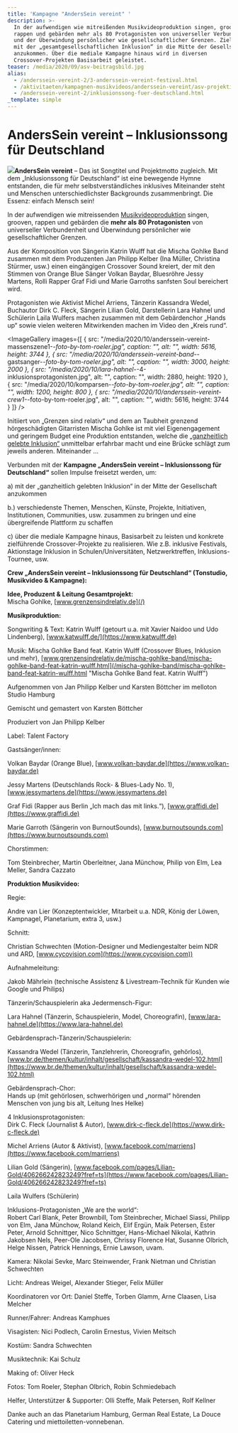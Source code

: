 ```yaml
---
title: 'Kampagne "AndersSein vereint" '
description: >-
  In der aufwendigen wie mitreißenden Musikvideoproduktion singen, grooven,
  rappen und gebärden mehr als 80 Protagonisten von universeller Verbundenheit
  und der Überwindung persönlicher wie gesellschaftlicher Grenzen. Ziel ist es,
  mit der „gesamtgesellschaftlichen Inklusion“ in die Mitte der Gesellschaft
  anzukommen. Über die mediale Kampagne hinaus wird in diversen
  Crossover-Projekten Basisarbeit geleistet.
teaser: /media/2020/09/asv-beitragsbild.jpg
alias:
  - /anderssein-vereint-2/3-anderssein-vereint-festival.html
  - /aktivitaeten/kampagnen-musikvideos/anderssein-vereint/asv-projektinfo
  - /anderssein-vereint-2/inklusionssong-fuer-deutschland.html
_template: simple
---
```


# AndersSein vereint – Inklusionssong für Deutschland

![](/media/2020/10/online-plakat-anderssein-vereint.jpg)**AndersSein vereint** – Das ist Songtitel und Projektmotto zugleich. Mit dem „Inklusionssong für Deutschland“ ist eine bewegende Hymne entstanden, die für mehr selbstverständliches inklusives Miteinander steht und Menschen unterschiedlichster Backgrounds zusammenbringt. Die Essenz: einfach Mensch sein!

In der aufwendigen wie mitreissenden [Musikvideoproduktion](/aktivitaeten/kampagnen-musikvideos/anderssein-vereint/asv-videos-fotos) singen, grooven, rappen und gebärden die **mehr als 80 Protagonisten** von universeller Verbundenheit und Überwindung persönlicher wie gesellschaftlicher Grenzen.

Aus der Komposition von Sängerin Katrin Wulff hat die Mischa Gohlke Band zusammen mit dem Produzenten Jan Philipp Kelber (Ina Müller, Christina Stürmer, usw.) einen eingängigen Crossover Sound kreiert, der mit den Stimmen von Orange Blue Sänger Volkan Baydar, Bluesröhre Jessy Martens, Rolli Rapper Graf Fidi und Marie Garroths sanfsten Soul bereichert wird.

Protagonisten wie Aktivist Michel Arriens, Tänzerin Kassandra Wedel, Buchautor Dirk C. Fleck, Sängerin Lilian Gold, Darstellerin Lara Hahnel und Schülerin Laila Wulfers machen zusammen mit dem Gebärdenchor „Hands up“ sowie vielen weiteren Mitwirkenden machen im Video den „Kreis rund“.

<ImageGallery
  images={[
    {
      src: "/media/2020/10/anderssein-vereint-massenszene1-_-foto-by-tom-roeler.jpg",
      caption: "",
      alt: "",
      width: 5616,
      height: 3744
    },
    {
      src: "/media/2020/10/anderssein-vereint-band-_-gastsanger-_-foto-by-tom-roeler.jpg",
      alt: "",
      caption: "",
      width: 3000,
      height: 2000
    },
    {
      src: "/media/2020/10/lara-hahnel-_-4-inklusionsprotagonisten.jpg",
      alt: "",
      caption: "",
      width: 2880,
      height: 1920
    },
    {
      src: "/media/2020/10/komparsen-_-foto-by-tom-roeler.jpg",
      alt: "",
      caption: "",
      width: 1200,
      height: 800
    },
    {
      src: "/media/2020/10/anderssein-vereint-crew1-_-foto-by-tom-roeler.jpg",
      alt: "",
      caption: "",
      width: 5616,
      height: 3744
    }
  ]}
/>

Initiiert von „Grenzen sind relativ“ und dem an Taubheit grenzend hörgeschädigten Gitarristen Mischa Gohlke ist mit viel Eigenengagement und geringem Budget eine Produktion entstanden, welche die [„ganzheitlich gelebte Inklusion“](/anderssein-vereint-2/worum-geht-es.html) unmittelbar erfahrbar macht und eine Brücke schlägt zum jeweils anderen. Miteinander …

Verbunden mit der **Kampagne „AndersSein vereint – Inklusionssong für Deutschland“** sollen Impulse freisetzt werden, um:

a) mit der „ganzheitlich gelebten Inklusion“ in der Mitte der Gesellschaft anzukommen

b.) verschiedenste Themen, Menschen, Künste, Projekte, Initiativen, Institutionen, Communities, usw. zusammen zu bringen und eine übergreifende Plattform zu schaffen

c) über die mediale Kampagne hinaus, Basisarbeit zu leisten und konkrete zielführende Crossover-Projekte zu realisieren. Wie z.B. inklusive Festivals, Aktionstage Inklusion in Schulen/Universitäten, Netzwerktreffen, Inklusions-Tournee, usw.

**Crew „AndersSein vereint – Inklusionssong für Deutschland“ (Tonstudio, Musikvideo & Kampagne):**

**Idee, Produzent & Leitung Gesamtprojekt:**\
Mischa Gohlke, [www.grenzensindrelativ.de](/)

**Musikproduktion:**

Songwriting & Text: Katrin Wulff (getourt u.a. mit Xavier Naidoo und Udo Lindenberg), [www.katwulff.de/](https://www.katwulff.de)

Musik: Mischa Gohlke Band feat. Katrin Wulff (Crossover Blues, Inklusion und mehr), [www.grenzensindrelativ.de/mischa-gohlke-band/mischa-gohlke-band-feat-katrin-wulff.html](/mischa-gohlke-band/mischa-gohlke-band-feat-katrin-wulff.html "Mischa Gohlke Band feat. Katrin Wulff")

Aufgenommen von Jan Philipp Kelber und Karsten Böttcher im melloton Studio Hamburg

Gemischt und gemastert von Karsten Böttcher

Produziert von Jan Philipp Kelber

Label: Talent Factory

Gastsänger/innen:

Volkan Baydar (Orange Blue), [www.volkan-baydar.de](https://www.volkan-baydar.de)

Jessy Martens (Deutschlands Rock- & Blues-Lady No. 1), [www.jessymartens.de](https://www.jessymartens.de)

Graf Fidi (Rapper aus Berlin „Ich mach das mit links.“), [www.graffidi.de](https://www.graffidi.de)

Marie Garroth (Sängerin von BurnoutSounds), [www.burnoutsounds.com](https://www.burnoutsounds.com)

Chorstimmen:

Tom Steinbrecher, Martin Oberleitner, Jana Münchow, Philip von Elm, Lea Meller, Sandra Cazzato

**Produktion Musikvideo:**

Regie:

Andre van Lier (Konzeptentwickler, Mitarbeit u.a. NDR, König der Löwen, Kampnagel, Planetarium, extra 3, usw.)

Schnitt:

Christian Schwechten (Motion-Designer und Mediengestalter beim NDR und ARD, [www.cycovision.com](https://www.cycovision.com))

Aufnahmeleitung:

Jakob Mährlein (technische Assistenz & Livestream-Technik für Kunden wie Google und Philips)

Tänzerin/Schauspielerin aka Jedermensch-Figur:

Lara Hahnel (Tänzerin, Schauspielerin, Model, Choreografin), [www.lara-hahnel.de](https://www.lara-hahnel.de)

Gebärdensprach-Tänzerin/Schauspielerin:

Kassandra Wedel (Tänzerin, Tanzlehrerin, Choreografin, gehörlos), [www.br.de/themen/kultur/inhalt/gesellschaft/kassandra-wedel-102.html](https://www.br.de/themen/kultur/inhalt/gesellschaft/kassandra-wedel-102.html)

Gebärdensprach-Chor:\
Hands up (mit gehörlosen, schwerhörigen und „normal“ hörenden Menschen von jung bis alt, Leitung Ines Helke)

4 Inklusionsprotagonisten:\
Dirk C. Fleck (Journalist & Autor), [www.dirk-c-fleck.de](https://www.dirk-c-fleck.de)

Michel Arriens (Autor & Aktivist), [www.facebook.com/marriens](https://www.facebook.com/marriens)

Lilian Gold (Sängerin), [www.facebook.com/pages/Lilian-Gold/406266242823249?fref=ts](https://www.facebook.com/pages/Lilian-Gold/406266242823249?fref=ts)

Laila Wulfers (Schülerin)

Inklusions-Protagonisten „We are the world“:\
Robert Carl Blank, Peter Brownbill, Tom Steinbrecher, Michael Siassi, Philipp von Elm, Jana Münchow, Roland Keich, Elif Ergün, Maik Petersen, Ester Peter, Arnold Schnittger, Nico Schnittger, Hans-Michael Nikolai, Kathrin Jakobsen Nels, Peer-Ole Jacobsen, Chrissy Florence Hat, Susanne Olbrich, Helge Nissen, Patrick Hennings, Ernie Lawson, uvam.

Kamera: Nikolai Sevke, Marc Steinwender, Frank Nietman und Christian Schwechten

Licht: Andreas Weigel, Alexander Stieger, Felix Müller

Koordinatoren vor Ort: Daniel Steffe, Torben Glamm, Arne Claasen, Lisa Melcher

Runner/Fahrer: Andreas Kamphues

Visagisten: Nici Podlech, Carolin Ernestus, Vivien Meitsch

Kostüm: Sandra Schwechten

Musiktechnik: Kai Schulz

Making of: Oliver Heck

Fotos: Tom Roeler, Stephan Olbrich, Robin Schmiedebach

Helfer, Unterstützer & Supporter: Olli Steffe, Maik Petersen, Rolf Kellner

Danke auch an das Planetarium Hamburg, German Real Estate, La Douce Catering und miettoiletten-vonnebenan.
